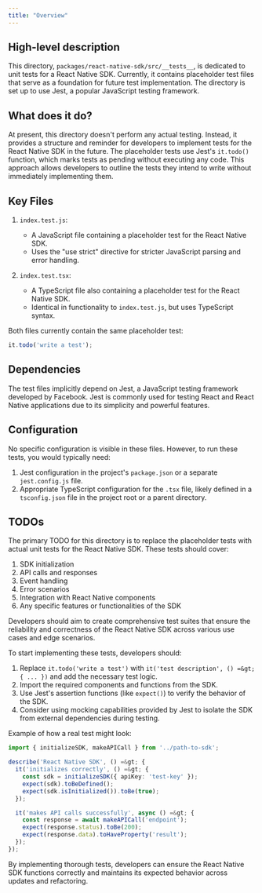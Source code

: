 ```yaml
---
title: "Overview"
---
```


## High-level description

This directory, `packages/react-native-sdk/src/__tests__`, is dedicated to unit tests for a React Native SDK. Currently, it contains placeholder test files that serve as a foundation for future test implementation. The directory is set up to use Jest, a popular JavaScript testing framework.

## What does it do?

At present, this directory doesn't perform any actual testing. Instead, it provides a structure and reminder for developers to implement tests for the React Native SDK in the future. The placeholder tests use Jest's `it.todo()` function, which marks tests as pending without executing any code. This approach allows developers to outline the tests they intend to write without immediately implementing them.

## Key Files

1. `index.test.js`:
   - A JavaScript file containing a placeholder test for the React Native SDK.
   - Uses the "use strict" directive for stricter JavaScript parsing and error handling.

2. `index.test.tsx`:
   - A TypeScript file also containing a placeholder test for the React Native SDK.
   - Identical in functionality to `index.test.js`, but uses TypeScript syntax.

Both files currently contain the same placeholder test:

```javascript
it.todo('write a test');
```

## Dependencies

The test files implicitly depend on Jest, a JavaScript testing framework developed by Facebook. Jest is commonly used for testing React and React Native applications due to its simplicity and powerful features.

## Configuration

No specific configuration is visible in these files. However, to run these tests, you would typically need:

1. Jest configuration in the project's `package.json` or a separate `jest.config.js` file.
2. Appropriate TypeScript configuration for the `.tsx` file, likely defined in a `tsconfig.json` file in the project root or a parent directory.

## TODOs

The primary TODO for this directory is to replace the placeholder tests with actual unit tests for the React Native SDK. These tests should cover:

1. SDK initialization
2. API calls and responses
3. Event handling
4. Error scenarios
5. Integration with React Native components
6. Any specific features or functionalities of the SDK

Developers should aim to create comprehensive test suites that ensure the reliability and correctness of the React Native SDK across various use cases and edge scenarios.

To start implementing these tests, developers should:

1. Replace `it.todo('write a test')` with `it('test description', () =&gt; { ... })` and add the necessary test logic.
2. Import the required components and functions from the SDK.
3. Use Jest's assertion functions (like `expect()`) to verify the behavior of the SDK.
4. Consider using mocking capabilities provided by Jest to isolate the SDK from external dependencies during testing.

Example of how a real test might look:

```typescript
import { initializeSDK, makeAPICall } from '../path-to-sdk';

describe('React Native SDK', () =&gt; {
  it('initializes correctly', () =&gt; {
    const sdk = initializeSDK({ apiKey: 'test-key' });
    expect(sdk).toBeDefined();
    expect(sdk.isInitialized()).toBe(true);
  });

  it('makes API calls successfully', async () =&gt; {
    const response = await makeAPICall('endpoint');
    expect(response.status).toBe(200);
    expect(response.data).toHaveProperty('result');
  });
});
```

By implementing thorough tests, developers can ensure the React Native SDK functions correctly and maintains its expected behavior across updates and refactoring.